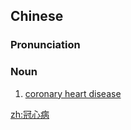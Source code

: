 ==Chinese==
{{zh-forms}}

===Pronunciation===
{{zh-pron
|m=guānxīnbìng,guànxīnbìng,2nb=non-standard
|c=gun1 sam1 beng6
|cat=n
}}

===Noun===
{{zh-noun}}

# {{lb|zh|diseases}} [[coronary heart disease]]

[[zh:冠心病]]